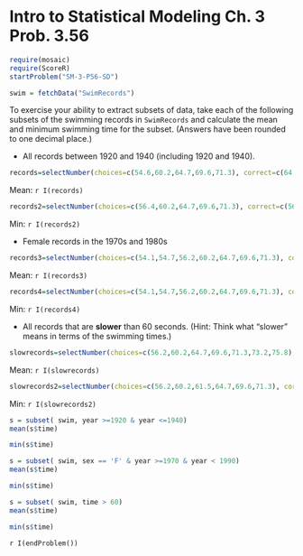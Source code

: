 Intro to Statistical Modeling Ch. 3 Prob. 3.56
========================================================
```r
require(mosaic)
require(ScoreR)
startProblem("SM-3-P56-SD")
```

```r
swim = fetchData("SwimRecords")
```
To exercise your ability to extract subsets of data, take each of the following subsets of the swimming records in `SwimRecords` and calculate
the mean and minimum swimming time for the subset.  (Answers have been
rounded to one decimal place.)

* All records between 1920 and 1940 (including 1920 and 1940).

```r
records=selectNumber(choices=c(54.6,60.2,64.7,69.6,71.3), correct=c(64.7), totalPts=1, name="mean")
```

  Mean: `r I(records)`

```r
records2=selectNumber(choices=c(56.4,60.2,64.7,69.6,71.3), correct=c(56.4), totalPts=1, name="min")
```

  Min: `r I(records2)` 

* Female records in the 1970s and 1980s

```r
records3=selectNumber(choices=c(54.1,54.7,56.2,60.2,64.7,69.6,71.3), correct=c(56.2), totalPts=1, name="mean2")
```

  Mean: `r I(records3)`

```r
records4=selectNumber(choices=c(54.1,54.7,56.2,60.2,64.7,69.6,71.3), correct=c(54.7), totalPts=1, name="min2")
```

  Min: `r I(records4)`

* All records that are **slower** than 60 seconds.  (Hint: Think
  what "slower" means in terms of the swimming times.)

```r
slowrecords=selectNumber(choices=c(56.2,60.2,64.7,69.6,71.3,73.2,75.8), correct=c(69.6), totalPts=1, name="mean3")
```
  
  Mean: `r I(slowrecords)`

```r
slowrecords2=selectNumber(choices=c(56.2,60.2,61.5,64.7,69.6,71.3), correct=c(60.2), name="min3", totalPts=1)
```

  Min: `r I(slowrecords2)`
  

<aside>
```r
s = subset( swim, year >=1920 & year <=1940)     
mean(s$time)     
```
  
```r
min(s$time)     
```
    
```r
s = subset( swim, sex == 'F' & year >=1970 & year < 1990)     
mean(s$time)     
```

```r
min(s$time)     
```
    
```r
s = subset( swim, time > 60)     
mean(s$time)     
```
  
```r
min(s$time)     
```
</aside>

`r I(endProblem())`